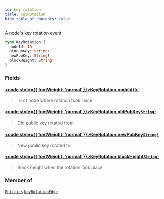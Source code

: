 ```yaml
---
id: key-rotation
title: KeyRotation
hide_table_of_contents: false
---
```








A node's key rotation event

```graphql
type KeyRotation {
  nodeId: ID!
  oldPubKey: String!
  newPubKey: String!
  blockHeight: String!
}
```


### Fields

#### [<code style={{ fontWeight: 'normal' }}>KeyRotation.<b>nodeId</b></code>](#)<Bullet />[`ID!`](/testnet/api/graphql/scalars/id) <Badge class="secondary" text="non-null"/> <Badge class="secondary" text="scalar"/>
> ID of node where rotation took place
> 

#### [<code style={{ fontWeight: 'normal' }}>KeyRotation.<b>oldPubKey</b></code>](#)<Bullet />[`String!`](/testnet/api/graphql/scalars/string) <Badge class="secondary" text="non-null"/> <Badge class="secondary" text="scalar"/>
> Old public key rotated from
> 

#### [<code style={{ fontWeight: 'normal' }}>KeyRotation.<b>newPubKey</b></code>](#)<Bullet />[`String!`](/testnet/api/graphql/scalars/string) <Badge class="secondary" text="non-null"/> <Badge class="secondary" text="scalar"/>
> New public key rotated to
> 

#### [<code style={{ fontWeight: 'normal' }}>KeyRotation.<b>blockHeight</b></code>](#)<Bullet />[`String!`](/testnet/api/graphql/scalars/string) <Badge class="secondary" text="non-null"/> <Badge class="secondary" text="scalar"/>
> Block height when the rotation took place
> 



### Member of

[`Entities`](/testnet/api/graphql/objects/entities)  <Badge class="secondary" text="object"/><Bullet />[`KeyRotationEdge`](/testnet/api/graphql/objects/key-rotation-edge)  <Badge class="secondary" text="object"/>




